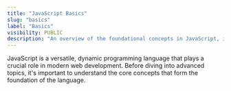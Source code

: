 ```yaml
---
title: "JavaScript Basics"
slug: "basics"
label: "Basics"
visibility: PUBLIC
description: "An overview of the foundational concepts in JavaScript, including syntax, basic operations, and the structure of the language."
---
```


JavaScript is a versatile, dynamic programming language that plays a crucial role in modern web development. Before diving into advanced topics, it's important to understand the core concepts that form the foundation of the language.